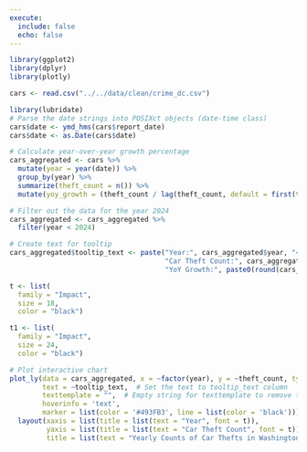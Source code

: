 ---
execute:
  include: false
  echo: false
---

```{r, include = FALSE}
library(ggplot2)
library(dplyr)
library(plotly)
```


```{r}
cars <- read.csv("../../data/clean/crime_dc.csv")
```

```{r, include = FALSE}
library(lubridate)
# Parse the date strings into POSIXct objects (date-time class)
cars$date <- ymd_hms(cars$report_date)
cars$date <- as.Date(cars$date)
```




```{r, include = TRUE, echo = FALSE}
# Calculate year-over-year growth percentage
cars_aggregated <- cars %>%
  mutate(year = year(date)) %>%
  group_by(year) %>%
  summarize(theft_count = n()) %>%
  mutate(yoy_growth = (theft_count / lag(theft_count, default = first(theft_count))) - 1)

# Filter out the data for the year 2024
cars_aggregated <- cars_aggregated %>%
  filter(year < 2024)

# Create text for tooltip
cars_aggregated$tooltip_text <- paste("Year:", cars_aggregated$year, "<br>",
                                      "Car Theft Count:", cars_aggregated$theft_count, "<br>",
                                      "YoY Growth:", paste0(round(cars_aggregated$yoy_growth * 100, 1), "%"))

t <- list(
  family = "Impact",
  size = 18,
  color = "black")

t1 <- list(
  family = "Impact",
  size = 24,
  color = "black")

# Plot interactive chart
plot_ly(data = cars_aggregated, x = ~factor(year), y = ~theft_count, type = 'bar',
        text = ~tooltip_text,  # Set the text to tooltip_text column
        texttemplate = "",  # Empty string for texttemplate to remove text on bars
        hoverinfo = 'text',
        marker = list(color = '#493FB3', line = list(color = 'black'))) %>%
  layout(xaxis = list(title = list(text = "Year", font = t)), 
         yaxis = list(title = list(text = "Car Theft Count", font = t)),
         title = list(text = "Yearly Counts of Car Thefts in Washington DC", font = t1, y = 0.9))
```